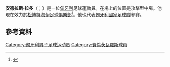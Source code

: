 '''安德拉斯·拉多'''（{{lang-hu|András Radó}}；{{bd|1993年|9月9日}}）是一位[[匈牙利|匈牙利]]足球運動員。在場上的位置是攻擊型中場。他現在效力於[[松博特海伊足球俱樂部|松博特海伊足球俱樂部]]<ref>{{Cite web |url=http://uk.soccerway.com/players/andras-rado/166805/ |title=Soccerway profile |access-date=2015-06-01 |archive-date=2019-12-07 |archive-url=https://web.archive.org/web/20191207031354/https://uk.soccerway.com/players/andras-rado/166805/ |dead-url=no }}</ref>。他也代表[[匈牙利國家足球隊|匈牙利國家足球隊]]參賽。
==參考資料==
{{Reflist}}

{{DEFAULTSORT: Radó, András}}
[[Category:匈牙利男子足球运动员|Category:匈牙利男子足球运动员]]
[[Category:費倫茨瓦羅斯球員|Category:費倫茨瓦羅斯球員]]
{{soccer-bio-stub}}